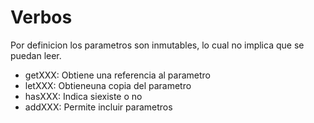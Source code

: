 # Verbos

Por definicion los parametros son inmutables, lo cual no implica que se puedan leer.

- getXXX: Obtiene una referencia al parametro
- letXXX: Obtieneuna  copia del parametro
- hasXXX: Indica siexiste o no
- addXXX: Permite incluir parametros